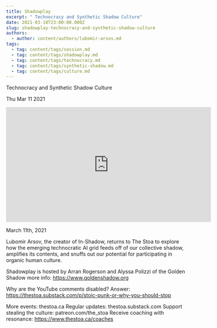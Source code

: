 ```yaml
---
title: Shadowplay
excerpt: " Technocracy and Synthetic Shadow Culture"
date: 2021-03-10T23:00:00.000Z
slug: shadowplay-technocracy-and-synthetic-shadow-culture
authors:
  - author: content/authors/lubomir-arsov.md
tags:
  - tag: content/tags/session.md
  - tag: content/tags/shadowplay.md
  - tag: content/tags/technocracy.md
  - tag: content/tags/synthetic-shadow.md
  - tag: content/tags/culture.md
---
```




 Technocracy and Synthetic Shadow Culture

Thu Mar 11 2021

<iframe width="560" height="315" src="https://www.youtube.com/embed/3Vqd7rcVxEA" title="Shadowplay: Technocracy and Synthetic Shadow Culture w/ Lubomir Arsov" frameborder="0" allow="accelerometer; autoplay; clipboard-write; encrypted-media; gyroscope; picture-in-picture" allowfullscreen ></iframe>

March 11th, 2021

Lubomir Arsov, the creator of In-Shadow, returns to The Stoa to explore how the emerging technocratic AI grid feeds off of our collective shadow, amplifies its contents, and snuffs out our potential for participating in organic human culture.

Shadowplay is hosted by Arran Rogerson and Alyssa Polizzi of the Golden Shadow more info: https://www.goldenshadow.org

Why are the YouTube comments disabled? Answer: https://thestoa.substack.com/p/stoic-punk-or-why-you-should-stop

More events: thestoa.ca
Regular updates: thestoa.substack.com
Support stealing the culture: patreon.com/the_stoa
Receive coaching with resonance: https://www.thestoa.ca/coaches


